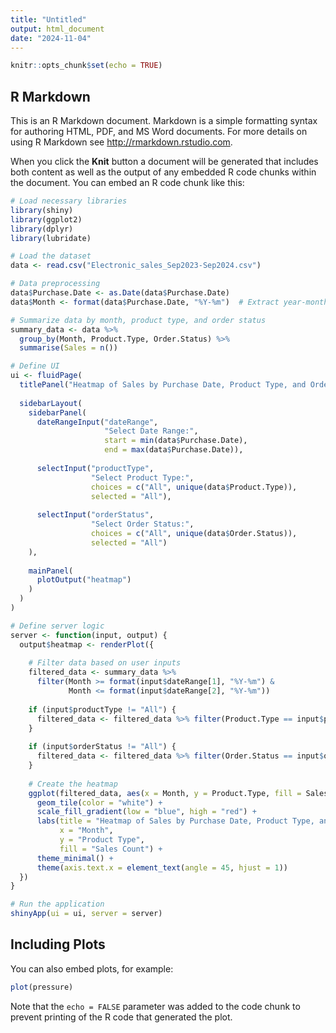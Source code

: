 ```yaml
---
title: "Untitled"
output: html_document
date: "2024-11-04"
---
```


```r
knitr::opts_chunk$set(echo = TRUE)
```

## R Markdown

This is an R Markdown document. Markdown is a simple formatting syntax for authoring HTML, PDF, and MS Word documents. For more details on using R Markdown see <http://rmarkdown.rstudio.com>.

When you click the **Knit** button a document will be generated that includes both content as well as the output of any embedded R code chunks within the document. You can embed an R code chunk like this:

```r
# Load necessary libraries
library(shiny)
library(ggplot2)
library(dplyr)
library(lubridate)

# Load the dataset
data <- read.csv("Electronic_sales_Sep2023-Sep2024.csv")

# Data preprocessing
data$Purchase.Date <- as.Date(data$Purchase.Date)
data$Month <- format(data$Purchase.Date, "%Y-%m")  # Extract year-month for heatmap aggregation

# Summarize data by month, product type, and order status
summary_data <- data %>%
  group_by(Month, Product.Type, Order.Status) %>%
  summarise(Sales = n())

# Define UI
ui <- fluidPage(
  titlePanel("Heatmap of Sales by Purchase Date, Product Type, and Order Status"),
  
  sidebarLayout(
    sidebarPanel(
      dateRangeInput("dateRange", 
                     "Select Date Range:",
                     start = min(data$Purchase.Date),
                     end = max(data$Purchase.Date)),
      
      selectInput("productType", 
                  "Select Product Type:", 
                  choices = c("All", unique(data$Product.Type)), 
                  selected = "All"),
      
      selectInput("orderStatus", 
                  "Select Order Status:", 
                  choices = c("All", unique(data$Order.Status)), 
                  selected = "All")
    ),
    
    mainPanel(
      plotOutput("heatmap")
    )
  )
)

# Define server logic
server <- function(input, output) {
  output$heatmap <- renderPlot({
    
    # Filter data based on user inputs
    filtered_data <- summary_data %>%
      filter(Month >= format(input$dateRange[1], "%Y-%m") &
             Month <= format(input$dateRange[2], "%Y-%m"))
    
    if (input$productType != "All") {
      filtered_data <- filtered_data %>% filter(Product.Type == input$productType)
    }
    
    if (input$orderStatus != "All") {
      filtered_data <- filtered_data %>% filter(Order.Status == input$orderStatus)
    }
    
    # Create the heatmap
    ggplot(filtered_data, aes(x = Month, y = Product.Type, fill = Sales)) +
      geom_tile(color = "white") +
      scale_fill_gradient(low = "blue", high = "red") +
      labs(title = "Heatmap of Sales by Purchase Date, Product Type, and Order Status",
           x = "Month",
           y = "Product Type",
           fill = "Sales Count") +
      theme_minimal() +
      theme(axis.text.x = element_text(angle = 45, hjust = 1))
  })
}

# Run the application 
shinyApp(ui = ui, server = server)

```

## Including Plots

You can also embed plots, for example:

```r
plot(pressure)
```

Note that the `echo = FALSE` parameter was added to the code chunk to prevent printing of the R code that generated the plot.
